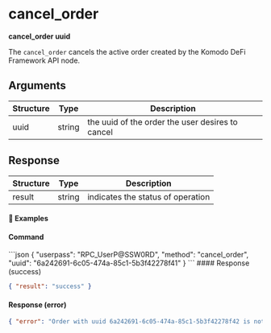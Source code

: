 
# cancel\_order

**cancel\_order uuid**

The `cancel_order` cancels the active order created by the Komodo DeFi Framework API node.

## Arguments

| Structure | Type   | Description                                      |
| --------- | ------ | ------------------------------------------------ |
| uuid      | string | the uuid of the order the user desires to cancel |

## Response

| Structure | Type   | Description                       |
| --------- | ------ | --------------------------------- |
| result    | string | indicates the status of operation |

#### 📌 Examples

#### Command

<CodeGroup title="" tag="POST" label="cancel_order" mm2MethodDecorate="true">
  ```json
  {
    "userpass": "RPC_UserP@SSW0RD",
    "method": "cancel_order",
    "uuid": "6a242691-6c05-474a-85c1-5b3f42278f41"
  }
  ```
</CodeGroup>

<CollapsibleSection expandedText="Hide Response" collapsedText="Show Response">
  #### Response (success)

  ```json
  { "result": "success" }
  ```

  #### Response (error)

  ```json
  { "error": "Order with uuid 6a242691-6c05-474a-85c1-5b3f42278f42 is not found" }
  ```
</CollapsibleSection>
